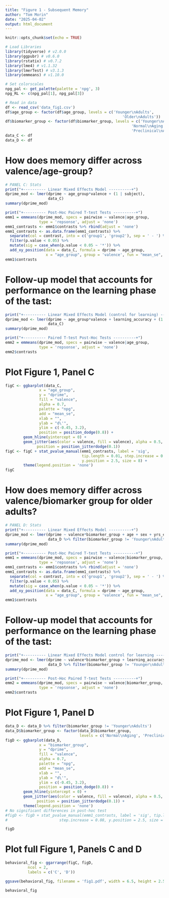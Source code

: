 ```yaml
---
title: "Figure 1 - Subsequent Memory"
author: "Tom Morin"
date: "2025-04-02"
output: html_document
---
```


```r
knitr::opts_chunk$set(echo = TRUE)
```

```r
# Load Libraries
library(tidyverse) # v2.0.0
library(ggpubr) # v0.6.0
library(rstatix) # v0.7.2
library(lme4) # v1.1.32
library(lmerTest) # v3.1.3
library(emmeans) # v1.10.0

# Set colorscales
npg_pal <- get_palette(palette = 'npg', 3)
npg_RL <- c(npg_pal[1], npg_pal[3])

# Read in data
df <- read_csv('data_fig1.csv')
df$age_group <- factor(df$age_group, levels = c('Younger\nAdults',
                                                    'Older\nAdults'))
df$biomarker_group <- factor(df$biomarker_group, levels = c('Younger\nAdults',
                                                        'Normal\nAging',
                                                        'Preclinical\nAD'))
data_C <- df
data_D <- df
```
# How does memory differ across valence/age-group?
```r
# PANEL C: Stats
print("+---------- Linear Mixed Effects Model ----------+")
dprime_mod <- lmer(dprime ~ age_group*valence + (1 | subject), 
                   data_C)
summary(dprime_mod)

print("+---------- Post-Hoc Paired T-test Tests ----------+")
emm1 = emmeans(dprime_mod, specs = pairwise ~ valence|age_group,
               type = 'repsonse', adjust = 'none')
emm1_contrasts <- emm1$contrasts %>% rbind(adjust = 'none')
emm1_contrasts <- as.data.frame(emm1_contrasts) %>% 
  separate(col = contrast, into = c('group1', 'group2'), sep = ' - ') %>%
  filter(p.value < 0.05) %>%
  mutate(sig = case_when(p.value < 0.05 ~ '*')) %>%
  add_xy_position(data = data_C, formula = dprime ~ age_group,
                  x = "age_group", group = 'valence', fun = "mean_se", dodge = 0.8)
emm1$contrasts
```

# Follow-up model that accounts for performance on the learning phase of the tast:
```r
print("+---------- Linear Mixed Effects Model (control for learning) ----------+")
dprime_mod <- lmer(dprime ~ age_group*valence + learning_accuracy + (1 | subject), 
                   data_C)
summary(dprime_mod)

print("+---------- Paired T-test Post-Hoc Tests ----------+")
emm2 = emmeans(dprime_mod, specs = pairwise ~ valence|age_group,
               type = 'repsonse', adjust = 'none')
emm2$contrasts
```
# Plot Figure 1, Panel C
```r
figC <- ggbarplot(data_C, 
               x = "age_group", 
               y = "dprime", 
               fill = "valence",
               alpha = 0.7,
               palette = "npg", 
               add = "mean_se", 
               xlab = "",
               ylab = "d\'",
               ylim = c(-0.45, 3.2),
               position = position_dodge(0.8)) +
        geom_hline(yintercept = 0) +
        geom_jitter(aes(color = valence, fill = valence), alpha = 0.5,
              position = position_jitterdodge(0.1))
figC <- figC + stat_pvalue_manual(emm1_contrasts, label = 'sig', 
                                  tip.length = 0.01, step.increase = 0.08, 
                                  y.position = 2.5, size = 8) +
        theme(legend.position = 'none')
figC
```

# How does memory differ across valence/biomarker group for older adults?
```r
# PANEL D: Stats
print("+---------- Linear Mixed Effects Model ----------+")
dprime_mod <- lmer(dprime ~ valence*biomarker_group + age + sex + yrs_edu + (1 | subject), 
                   data_D %>% filter(biomarker_group != 'Younger\nAdults'))
summary(dprime_mod)

print("+---------- Post-Hoc Paired T-test Tests ----------+")
emm1 = emmeans(dprime_mod, specs = pairwise ~ valence|biomarker_group,
               type = 'repsonse', adjust = 'none')
emm1_contrasts <- emm1$contrasts %>% rbind(adjust = 'none')
emm1_contrasts <- as.data.frame(emm1_contrasts) %>% 
  separate(col = contrast, into = c('group1', 'group2'), sep = ' - ') %>%
  filter(p.value < 0.05) %>%
  mutate(sig = case_when(p.value < 0.05 ~ '*')) %>%
  add_xy_position(data = data_C, formula = dprime ~ age_group,
                  x = "age_group", group = 'valence', fun = "mean_se", dodge = 0.8)
emm1$contrasts
```

# Follow-up model that accounts for performance on the learning phase of the tast:
```r
print("+---------- Linear Mixed Effects Model control for learning ----------+")
dprime_mod <- lmer(dprime ~ valence*biomarker_group + learning_accuracy + age + sex + yrs_edu + (1 | subject), 
                   data_D %>% filter(biomarker_group != 'Younger\nAdults'))
summary(dprime_mod)

print("+---------- Post-Hoc Paired T-test Tests ----------+")
emm2 = emmeans(dprime_mod, specs = pairwise ~ valence|biomarker_group,
               type = 'repsonse', adjust = 'none')
emm2$contrasts
```

# Plot Figure 1, Panel D
```r
data_D <- data_D %>% filter(biomarker_group != 'Younger\nAdults')
data_D$biomarker_group <- factor(data_D$biomarker_group, 
                                 levels = c('Normal\nAging', 'Preclinical\nAD'))
figD <- ggbarplot(data_D, 
               x = "biomarker_group", 
               y = "dprime", 
               fill = "valence",
               alpha = 0.7,
               palette = "npg", 
               add = "mean_se", 
               xlab = "",
               ylab = "d\'",
               ylim = c(-0.45, 3.2),
               position = position_dodge(0.8)) +
        geom_hline(yintercept = 0) +
        geom_jitter(aes(color = valence, fill = valence), alpha = 0.5,
              position = position_jitterdodge(0.1)) +
        theme(legend.position = 'none')
# No significant differences in post-hoc test
#figD <- figD + stat_pvalue_manual(emm1_contrasts, label = 'sig', tip.length = 0.01,
#                       step.increase = 0.08, y.position = 2.5, size = 8)

figD
```

# Plot full Figure 1, Panels C and D
```r
behavioral_fig <- ggarrange(figC, figD,
          ncol = 2,
          labels = c('C', 'D'))

ggsave(behavioral_fig, filename = 'fig1.pdf', width = 6.5, height = 2.5, units = 'in')

behavioral_fig
```